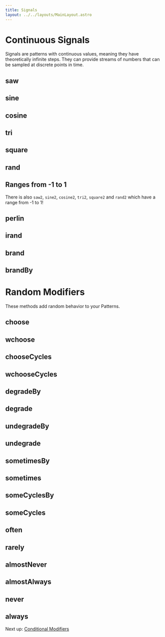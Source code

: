 ```yaml
---
title: Signals
layout: ../../layouts/MainLayout.astro
---
```



# Continuous Signals

Signals are patterns with continuous values, meaning they have theoretically infinite steps.
They can provide streams of numbers that can be sampled at discrete points in time.

## saw

<JsDoc client:idle name="saw" h={0} />

## sine

<JsDoc client:idle name="sine" h={0} />

## cosine

<JsDoc client:idle name="cosine" h={0} />

## tri

<JsDoc client:idle name="tri" h={0} />

## square

<JsDoc client:idle name="square" h={0} />

## rand

<JsDoc client:idle name="rand" h={0} />

## Ranges from -1 to 1

There is also `saw2`, `sine2`, `cosine2`, `tri2`, `square2` and `rand2` which have a range from -1 to 1!

## perlin

<JsDoc client:idle name="perlin" h={0} />

## irand

<JsDoc client:idle name="irand" h={0} />

## brand

<JsDoc client:idle name="brand" h={0} />

## brandBy

<JsDoc client:idle name="brandBy" h={0} />

# Random Modifiers

These methods add random behavior to your Patterns.

## choose

<JsDoc client:idle name="choose" h={0} />

## wchoose

<JsDoc client:idle name="wchoose" h={0} />

## chooseCycles

<JsDoc client:idle name="chooseCycles" h={0} />

## wchooseCycles

<JsDoc client:idle name="wchooseCycles" h={0} />

## degradeBy

<JsDoc client:idle name="Pattern.degradeBy" h={0} />

## degrade

<JsDoc client:idle name="Pattern.degrade" h={0} />

## undegradeBy

<JsDoc client:idle name="Pattern.undegradeBy" h={0} />

## undegrade

<JsDoc client:idle name="Pattern.undegrade" h={0} />

## sometimesBy

<JsDoc client:idle name="Pattern.sometimesBy" h={0} />

## sometimes

<JsDoc client:idle name="Pattern.sometimes" h={0} />

## someCyclesBy

<JsDoc client:idle name="Pattern.someCyclesBy" h={0} />

## someCycles

<JsDoc client:idle name="Pattern.someCycles" h={0} />

## often

<JsDoc client:idle name="Pattern.often" h={0} />

## rarely

<JsDoc client:idle name="Pattern.rarely" h={0} />

## almostNever

<JsDoc client:idle name="Pattern.almostNever" h={0} />

## almostAlways

<JsDoc client:idle name="Pattern.almostAlways" h={0} />

## never

<JsDoc client:idle name="Pattern.never" h={0} />

## always

<JsDoc client:idle name="Pattern.always" h={0} />

Next up: [Conditional Modifiers](/learn/conditional-modifiers)
